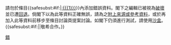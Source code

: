 {{{icon|[[File:Information orange.svg|25px]]}}} 請勿於條目{{<includeonly>safesubst:</includeonly>#if:{{{1|}}}|[[:{{{1}}}]]}}內添加錯誤資料。閣下之編輯已被視為[[Wikipedia:破壞|破壞]]並已遭[[Wikipedia:回退|回退]]。倘閣下以為此等資料正確無誤，請為之[[Wikipedia:列明來源|附上來源或參考資料]]，或於再加入此等資料前移步至條目討論頁提案討論。如閣下仍須進行測試，請使用[[Wikipedia:沙盒|沙盒]]。{{<includeonly>safesubst:</includeonly>#if:{{{2|}}}|{{{2}}}|敬希合作。}}<!-- Template:uw-error2 --><noinclude>
{{Templatesnotice|series = uw-error|max = 3|s1 = uw-e2|escalate = yes}}
[[Category:用戶警告模板|錯]]
</noinclude>